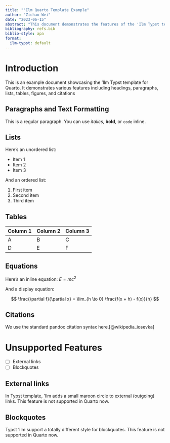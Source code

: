 ```yaml
---
title: "'Ilm Quarto Template Example"
author: "Zichao Wei"
date: "2023-06-15"
abstract: "This document demonstrates the features of the 'Ilm Typst template for Quarto."
bibliography: refs.bib
biblio-style: apa
format:
  ilm-typst: default
---
```


# Introduction

This is an example document showcasing the 'Ilm Typst template for Quarto. It demonstrates various features including headings, paragraphs, lists, tables, figures, and citations

## Paragraphs and Text Formatting

This is a regular paragraph. You can use *italics*, **bold**, or `code` inline.

## Lists

Here's an unordered list:

- Item 1
- Item 2
- Item 3

And an ordered list:

1. First item
2. Second item
3. Third item

## Tables

| Column 1 | Column 2 | Column 3 |
|----------|----------|----------|
| A        | B        | C        |
| D        | E        | F        |

## Equations

Here's an inline equation: $E = mc^2$

And a display equation:

$$
\frac{\partial f}{\partial x} = \lim_{h \to 0} \frac{f(x + h) - f(x)}{h}
$$

## Citations

We use the standard pandoc citation syntax here.[@wikipedia_iosevka]

# Unsupported Features

- [ ] External links
- [ ] Blockquotes


## External links

In Typst template, 'Ilm adds a small maroon circle to external (outgoing) links. This feature is not supported in Quarto now.

## Blockquotes

Typst 'Ilm support a totally different style for blockquotes. This feature is not supported in Quarto now.
